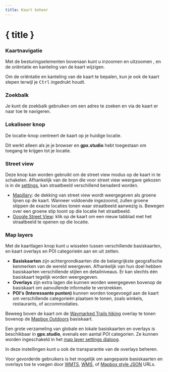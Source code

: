 ```yaml
---
title: Kaart beheer
---
```


<script>
</script>

# { title }

### <Diff size="16" class="inline-block" style="margin-bottom: 2px" /> Kaartnavigatie

Met de besturingselementen bovenaan kunt u inzoomen <Plus size="16" class="inline-block" style="margin-bottom: 2px" /> en uitzoomen <Minus size="16" class="inline-block" style="margin-bottom: 2px" />, en de oriëntatie en kanteling van de kaart <Compass size="16" class="inline-block" style="margin-bottom: 2px" /> wijzigen.

<DocsNote>

Om de oriëntatie en kanteling van de kaart te bepalen, kun je ook de kaart slepen terwijl je <kbd>Ctrl</kbd> ingedrukt houdt.

</DocsNote>

### <Search size="16" class="inline-block" style="margin-bottom: 2px" /> Zoekbalk

Je kunt de zoekbalk gebruiken om een adres te zoeken en via de kaart er naar toe te navigeren.

### <LocateFixed size="16" class="inline-block" style="margin-bottom: 2px" /> Lokaliseer knop

De locatie-knop centreert de kaart op je huidige locatie.

<DocsNote>

Dit werkt alleen als je je browser en <b>gpx.studio</b> hebt toegestaan om toegang te krijgen tot je locatie.

</DocsNote>

### <PersonStanding size="16" class="inline-block" style="margin-bottom: 2px" /> Street view

Deze knop kan worden gebruikt om de street view modus op de kaart in te schakelen.
Afhankelijk van de bron die voor street view weergave gekozen is in de [settings](./menu/settings), kan straatbeeld verschillend benaderd worden.

- <a href="https://www.mapillary.com/" target="_blank">Mapillary</a>: de dekking van street view wordt weergegeven als groene lijnen op de kaart. Wanneer voldoende ingezoomd, zullen groene stippen de exacte locaties tonen waar straatbeeld aanwezig is. Bewegen over een groene stip toont op die locatie het straatbeeld.
- <a href="https://www.google.com/streetview/" target="_blank">Google Street View</a>: klik op de kaart om een nieuw tabblad met het straatbeeld te openen op die locatie.

### <Layers size="16" class="inline-block" style="margin-bottom: 2px" /> Map layers

Met de kaartlagen knop kunt u wisselen tussen verschillende basiskaarten, en kaart overlays en POI categorieën aan en uit zetten.

- **Basiskaarten** zijn achtergrondkaarten die de belangrijkste geografische kenmerken van de wereld weergeven.
  Afhankelijk van hun doel hebben basiskaarten verschillende stijlen en detailniveaus.
  Er kan slechts één basiskaart tegelijk worden weergegeven.
- **Overlays** zijn extra lagen die kunnen worden weergegeven bovenop de basiskaart om aanvullende informatie te verstrekken.
- **POI's (Interessante punten)** kunnen worden toegevoegd aan de kaart om verschillende categorieën plaatsen te tonen, zoals winkels, restaurants, of accommodaties.

<div class="flex flex-col items-center">
    <DocsLayers />
    <span class="text-sm text-center mt-2">
Beweeg boven de kaart om de <a href="https://hiking.waymarkedtrails.org" target="_blank">Waymarked Trails hiking</a> overlay te tonen bovenop de <a href="https://www.mapbox.com/maps/outdoors" target="_blank">Mapbox Outdoors</a> basiskaart.
    </span>
</div>

Een grote verzameling van globale en lokale basiskaarten en overlays is beschikbaar in **gpx.studio**, evenals een aantal POI categorien.
Ze kunnen worden ingeschakeld in het [map layer settings dialoog](./menu/settings).

In deze instellingen kunt u ook de transparantie van de overlays beheren.

Voor gevorderde gebruikers is het mogelijk om aangepaste basiskaarten en overlays toe te voegen door <a href="https://en.wikipedia.org/wiki/Web_Map_Tile_Service" target="_blank">WMTS</a>, <a href="https://en.wikipedia.org/wiki/Web_Map_Service" target="_blank">WMS</a>, of <a href="https://docs.mapbox.com/help/glossary/style/" target="_blank">Mapbox style JSON</a> URLs.
